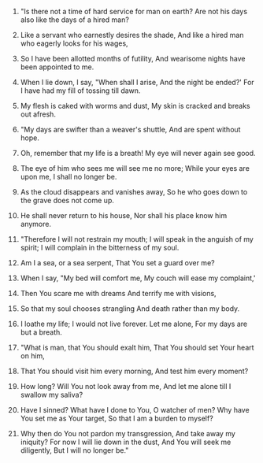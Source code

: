 
1. "Is there not a time of hard service for man on earth? Are not his days also like the days of a hired man?

2. Like a servant who earnestly desires the shade, And like a hired man who eagerly looks for his wages,

3. So I have been allotted months of futility, And wearisome nights have been appointed to me.

4. When I lie down, I say, "When shall I arise, And the night be ended?' For I have had my fill of tossing till dawn.

5. My flesh is caked with worms and dust, My skin is cracked and breaks out afresh.

6. "My days are swifter than a weaver's shuttle, And are spent without hope.

7. Oh, remember that my life is a breath! My eye will never again see good.

8. The eye of him who sees me will see me no more; While your eyes are upon me, I shall no longer be.

9. As the cloud disappears and vanishes away, So he who goes down to the grave does not come up.

10. He shall never return to his house, Nor shall his place know him anymore.

11. "Therefore I will not restrain my mouth; I will speak in the anguish of my spirit; I will complain in the bitterness of my soul.

12. Am I a sea, or a sea serpent, That You set a guard over me?

13. When I say, "My bed will comfort me, My couch will ease my complaint,'

14. Then You scare me with dreams And terrify me with visions,

15. So that my soul chooses strangling And death rather than my body.

16. I loathe my life; I would not live forever. Let me alone, For my days are but a breath.

17. "What is man, that You should exalt him, That You should set Your heart on him,

18. That You should visit him every morning, And test him every moment?

19. How long? Will You not look away from me, And let me alone till I swallow my saliva?

20. Have I sinned? What have I done to You, O watcher of men? Why have You set me as Your target, So that I am a burden to myself?

21. Why then do You not pardon my transgression, And take away my iniquity? For now I will lie down in the dust, And You will seek me diligently, But I will no longer be."


